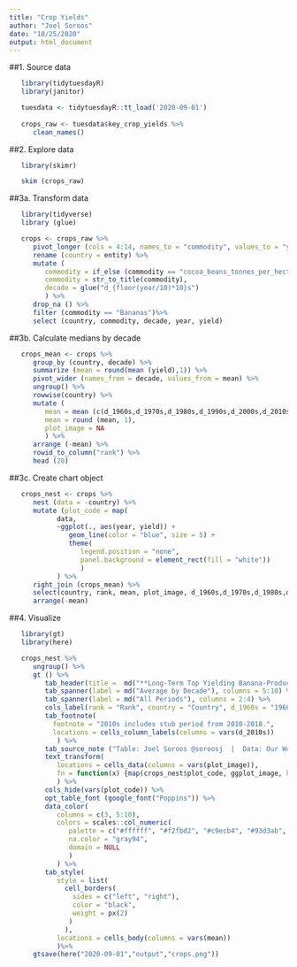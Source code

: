 ```yaml
---
title: "Crop Yields"
author: "Joel Soroos"
date: "10/25/2020"
output: html_document
---
```



##1. Source data
```r

   library(tidytuesdayR)
   library(janitor)

   tuesdata <- tidytuesdayR::tt_load('2020-09-01') 
   
   crops_raw <- tuesdata$key_crop_yields %>%
      clean_names()
```


##2. Explore data
```r

   library(skimr)

   skim (crops_raw)
```


##3a. Transform data
```r

   library(tidyverse)
   library (glue)

   crops <- crops_raw %>%
      pivot_longer (cols = 4:14, names_to = "commodity", values_to = "yield") %>%
      rename (country = entity) %>%
      mutate (
         commodity = if_else (commodity == "cocoa_beans_tonnes_per_hectare", word(commodity, 1, sep = "_"), word (commodity, sep = "_")),
         commodity = str_to_title(commodity),
         decade = glue("d_{floor(year/10)*10}s")
         ) %>%
      drop_na () %>%
      filter (commodity == "Bananas")%>%
      select (country, commodity, decade, year, yield)
```


##3b. Calculate medians by decade
```r
   
   crops_mean <- crops %>%
      group_by (country, decade) %>%
      summarize (mean = round(mean (yield),1)) %>%
      pivot_wider (names_from = decade, values_from = mean) %>%
      ungroup() %>%
      rowwise(country) %>%
      mutate (
         mean = mean (c(d_1960s,d_1970s,d_1980s,d_1990s,d_2000s,d_2010s), na.rm = T),
         mean = round (mean, 1),
         plot_image = NA
         ) %>%
      arrange (-mean) %>%
      rowid_to_column("rank") %>%
      head (20) 
```


##3c. Create chart object
```r

   crops_nest <- crops %>%
      nest (data = -country) %>%
      mutate (plot_code = map(
            data, 
            ~ggplot(., aes(year, yield)) +
               geom_line(color = "blue", size = 5) +
               theme(
                  legend.position = "none",
                  panel.background = element_rect(fill = "white"))
                  )
            ) %>%
      right_join (crops_mean) %>%
      select(country, rank, mean, plot_image, d_1960s,d_1970s,d_1980s,d_1990s,d_2000s,d_2010s, plot_code) %>%
      arrange(-mean)
```


##4. Visualize
```r

   library(gt)
   library(here)

   crops_nest %>%
      ungroup() %>%
      gt () %>%
         tab_header(title =  md("**Long-Term Top Yielding Banana-Producing Countries**")) %>%
         tab_spanner(label = md("Average by Decade"), columns = 5:10) %>%
         tab_spanner(label = md("All Periods"), columns = 2:4) %>%
         cols_label(rank = "Rank", country = "Country", d_1960s = "1960s", d_1970s = "1970s", d_1980s = "1980s", d_1990s = "1990s", d_2000s = "2000s", d_2010s = "2010s", mean = "Avg", plot_image = "Trend") %>%
         tab_footnote(
           footnote = "2010s includes stub period from 2010-2018.",
           locations = cells_column_labels(columns = vars(d_2010s))
            ) %>%
         tab_source_note ("Table: Joel Soroos @soroosj  |  Data: Our World in Data") %>%
         text_transform(
            locations = cells_data(columns = vars(plot_image)),
            fn = function(x) {map(crops_nest$plot_code, ggplot_image, height = 20, aspect_ratio = 2.5)}
            ) %>%
         cols_hide(vars(plot_code)) %>%
         opt_table_font (google_font("Poppins")) %>%
         data_color(
            columns = c(3, 5:10),
            colors = scales::col_numeric(
               palette = c("#ffffff", "#f2fbd2", "#c9ecb4", "#93d3ab", "#35b0ab"),
               na.color = "gray94",
               domain = NULL
               ) 
            ) %>%
         tab_style(
            style = list(
              cell_borders(
                sides = c("left", "right"),
                color = "black",
                weight = px(2)
               )
              ),
            locations = cells_body(columns = vars(mean))
            )%>%
      gtsave(here("2020-09-01","output","crops.png"))
```